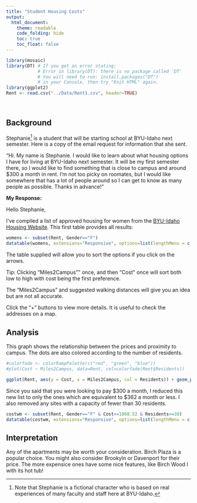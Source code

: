 ```yaml
---
title: "Student Housing Costs"
output: 
  html_document:
    theme: readable
    code_folding: hide
    toc: true
    toc_float: false
---
```


```r
library(mosaic)
library(DT) # If you get an error stating: 
            # Error in library(DT): there is no package called 'DT'
            # You will need to run: install.packages("DT") 
            # in your Console, then try "Knit HTML" again.
library(ggplot2)
Rent <- read.csv("../Data/Rent1.csv", header=TRUE)
```

<br />

## Background
Stephanie[^1] is a student that will be starting school at BYU-Idaho next semester. Here is a copy of the email request for information that she sent.

"Hi. My name is Stephanie. I would like to learn about what housing options I have for living at BYU-Idaho next semester. It will be my first semester there, so I would like to find something that is close to campus and around $300 a month in rent. I'm not too picky on roomates, but I would like somewhere that has a lot of people around so I can get to know as many people as possible. Thanks in advance!"


**My Response:**

Hello Stephanie,

I've compiled a list of approved housing for women from the [BYU-Idaho Housing Website](https://web.byui.edu/tis/search). This first table provides all results:
```r
womens <- subset(Rent, Gender=="F")
datatable(womens, extensions="Responsive", options=list(lengthMenu = c(3,10,30,57)))
```

The table supplied will allow you to sort the options if you click on the arrows.

Tip: Clicking "Miles2Campus"" once, and then "Cost" once will sort both low to high with cost being the first preference.

The "Miles2Campus" and suggested walking distances will give you an idea but are not all accurate.

Click the "+" buttons to view more details. It is useful to check the addresses on a map.

## Analysis
This graph shows the relationship between the prices and proximity to campus. The dots are also colored according to the number of residents.
```r
#colorfade <- colorRampPalette(c("red", "green", "blue"))
#plot(Cost ~ Miles2Campus, data=Rent, col=colorfade(Rent$Residents))

ggplot(Rent, aes(y = Cost, x = Miles2Campus, col = Residents)) + geom_point() + scale_colour_gradient2("Residents", low = "#00FFBB", mid ="#0000FF", high = "#BB00FF", midpoint = 200)
```

Since you said that you were looking to pay \$300 a month, I reduced this new list to only the ones which are equivalent to $362 a month or less. I also removed any sites with a capacity of fewer than 30 residents.
```r
costwm <- subset(Rent, Gender=="F" & Cost<=1068.52 & Residents>=30)
datatable(costwm, extensions="Responsive", options=list(lengthMenu = c(5,13)))
```



## Interpretation

Any of the apartments may be worth your consideration. Birch Plaza is a popular choice. You might also consider Brookyln or Davenport for their price. The more expensice ones have some nice features, like Birch Wood I with its hot tub! 

[^1]: Note that Stephanie is a fictional character who is based on real experiences of many faculty and staff here at BYU-Idaho.
